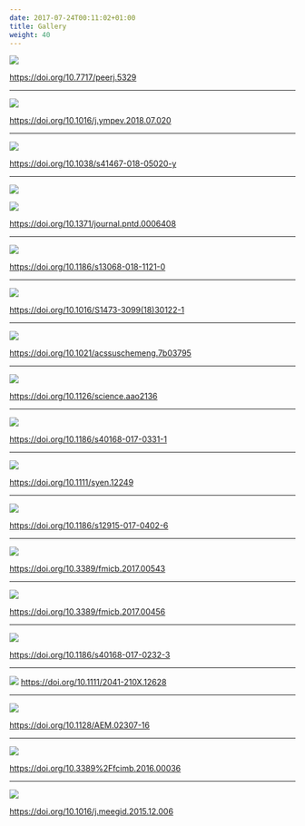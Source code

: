 ```yaml
---
date: 2017-07-24T00:11:02+01:00
title: Gallery
weight: 40
---
```



<link rel="stylesheet" href="https://guangchuangyu.github.io/css/font-awesome.min.css">


![](https://dfzljdn9uc3pi.cloudfront.net/2018/5329/1/fig-2-2x.jpg)

<https://doi.org/10.7717/peerj.5329>

----

![](https://guangchuangyu.github.io/featured_img/ggtree/2018-08-06-095704_515x481_scrot.png)

<https://doi.org/10.1016/j.ympev.2018.07.020>

----

![](https://media.springernature.com/m685/springer-static/image/art%3A10.1038%2Fs41467-018-05020-y/MediaObjects/41467_2018_5020_Fig5_HTML.png)

<https://doi.org/10.1038/s41467-018-05020-y>

----

![](http://journals.plos.org/plosntds/article/figure/image?size=large&id=10.1371/journal.pntd.0006408.g002)

![](http://journals.plos.org/plosntds/article/figure/image?size=large&id=10.1371/journal.pntd.0006408.g006)

<https://doi.org/10.1371/journal.pntd.0006408>

----


![](https://guangchuangyu.github.io/featured_img/ggtree/13068_2018_1121_Fig3_HTML.gif)

<https://doi.org/10.1186/s13068-018-1121-0>

----


![](https://guangchuangyu.github.io/featured_img/ggtree/1-s2.0-S1473309918301221-gr1.jpg)

<https://doi.org/10.1016/S1473-3099(18)30122-1>

----

![](https://guangchuangyu.github.io/featured_img/ggtree/sc-2017-037952_0008.jpeg)

<https://doi.org/10.1021/acssuschemeng.7b03795>

----


![](https://guangchuangyu.github.io/featured_img/ggtree/2017_science.jpg)

<https://doi.org/10.1126/science.aao2136>

----


![](http://media.springernature.com/lw785/springer-static/image/art%3A10.1186%2Fs40168-017-0331-1/MediaObjects/40168_2017_331_Fig3_HTML.gif)

<https://doi.org/10.1186/s40168-017-0331-1>


----


![](https://guangchuangyu.github.io/featured_img/ggtree/syen12249-fig-0002.png)

<https://doi.org/10.1111/syen.12249>

----


![](http://media.springernature.com/full/springer-static/image/art%3A10.1186%2Fs12915-017-0402-6/MediaObjects/12915_2017_402_Fig2_HTML.gif)

<https://doi.org/10.1186/s12915-017-0402-6>

----


![](https://guangchuangyu.github.io/featured_img/ggtree/fmicb-08-00543-g0002.jpg)

<https://doi.org/10.3389/fmicb.2017.00543>

----


![](http://www.frontiersin.org/files/Articles/220056/fmicb-08-00456-HTML-r1/image_m/fmicb-08-00456-g002.jpg)

<https://doi.org/10.3389/fmicb.2017.00456>

----


![](https://guangchuangyu.github.io/featured_img/ggtree/40168_2017_232_Fig2_HTML.gif)

<https://doi.org/10.1186/s40168-017-0232-3>

----


![](https://guangchuangyu.github.io/featured_img/ggtree/C2mxyBuUcAEt391.jpg)
<https://doi.org/10.1111/2041-210X.12628>

----


![](https://guangchuangyu.github.io/featured_img/ggtree/2017-01-21-115646_969x444_scrot.png)

<https://doi.org/10.1128/AEM.02307-16>

----


![](https://guangchuangyu.github.io/featured_img/ggtree/2016_fcimb-06-00036-g003.jpg)

<https://doi.org/10.3389%2Ffcimb.2016.00036>

----


![](https://guangchuangyu.github.io/featured_img/ggtree/2015_peiyu_1-s2.0-S1567134815300721-gr1.jpg)

<https://doi.org/10.1016/j.meegid.2015.12.006>



